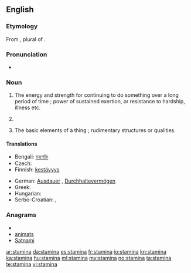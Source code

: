 ==English==

===Etymology===
From {{etyl|la}} {{term|stamina|stāmina|lang=la}}, plural of {{term|stamen|stāmen}}.

===Pronunciation===
* {{a|UK}} {{IPA|/ˈstamɪnə/}}

===Noun===
{{en-noun|-}}

# {{uncountable|now considered singular}} The energy and strength for continuing to do something over a long period of time ; power of sustained exertion, or resistance to hardship, illness etc.
# {{botany|rare}} {{plural of|[[stamen]]}}
# {{context|obsolete|as plural}} The basic elements of a thing ; rudimentary structures or qualities.

====Translations====
{{trans-top|power of sustained exertion}}
* Bengali: [[সহ্যশক্তি]]
* Czech: {{t-|cs|výdrž|f}}
* Finnish: [[kestävyys]]
{{trans-mid}}
* German: [[Ausdauer]] {{f}}, [[Durchhaltevermögen]] {{n}}
* Greek: {{t|el|αντοχή|f}}
* Hungarian: {{t|hu|kitartás}}
* Serbo-Croatian: {{tø|sh|stamenost|xs=Serbo-Croatian}},  {{tø|sh|izdržljivost|xs=Serbo-Croatian}}
{{trans-bottom}}

===Anagrams===
* {{alphagram|aaimnst}}
* [[animats#English|animats]]
* [[Satnami#English|Satnami]]

[[ar:stamina]]
[[da:stamina]]
[[es:stamina]]
[[fr:stamina]]
[[io:stamina]]
[[kn:stamina]]
[[ka:stamina]]
[[hu:stamina]]
[[ml:stamina]]
[[my:stamina]]
[[no:stamina]]
[[ta:stamina]]
[[te:stamina]]
[[vi:stamina]]